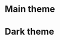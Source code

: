 

<Meta title="Design System|Colors" />

# Main theme

<ColorPalette>
  <ColorItem title="theme.colors.app" subtitle="Orange" colors={[colors.app]} />
  <ColorItem title="theme.colors.appInverse" subtitle="Blue" colors={[colors.appInverse]} />
  <ColorItem title="theme.colors.primary" subtitle="Orange" colors={[colors.primary]} />
  <ColorItem title="theme.colors.secondary" subtitle="Blue" colors={[colors.secondary]} />
  <ColorItem title="theme.colors.tertiary" subtitle="Grey" colors={[colors.tertiary]} />
  <ColorItem title="theme.colors.positive" subtitle="Green" colors={[colors.positive]} />
  <ColorItem title="theme.colors.warning" subtitle="Ochre" colors={[colors.warning]} />
  <ColorItem title="theme.colors.negative" subtitle="Red" colors={[colors.negative]} />
  <ColorItem
    title="Monochrome"
    colors={[
      colors.darkest,
      colors.darker,
      colors.dark,
      colors.mediumdark,
      colors.medium,
      colors.mediumlight,
      colors.light,
      colors.lighter,
      colors.lightest,
    ]}
  />
</ColorPalette>



# Dark theme

<ColorPalette>
  <ColorItem title="theme.nord.app" subtitle="Orange" colors={[nord.app]} />
  <ColorItem title="theme.nord.appInverse" subtitle="Blue" colors={[nord.appInverse]} />
  <ColorItem title="theme.nord.primary" subtitle="Orange" colors={[nord.primary]} />
  <ColorItem title="theme.nord.secondary" subtitle="Blue" colors={[nord.secondary]} />
  <ColorItem title="theme.nord.tertiary" subtitle="Grey" colors={[nord.tertiary]} />
  <ColorItem title="theme.nord.positive" subtitle="Green" colors={[nord.positive]} />
  <ColorItem title="theme.nord.warning" subtitle="Ochre" colors={[nord.warning]} />
  <ColorItem title="theme.nord.negative" subtitle="Red" colors={[nord.negative]} />
  <ColorItem
    title="Monochrome"
    colors={[
      nord.darkest,
      nord.darker,
      nord.dark,
      nord.mediumdark,
      nord.medium,
      nord.mediumlight,
      nord.light,
      nord.lighter,
      nord.lightest,
    ]}
  />
</ColorPalette>